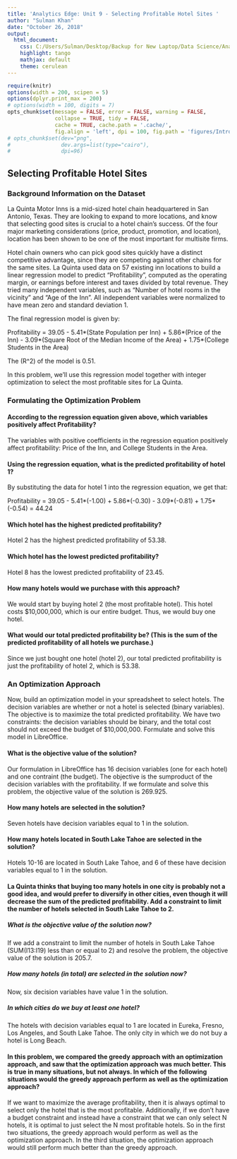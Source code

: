 ---
title: 'Analytics Edge: Unit 9 - Selecting Profitable Hotel Sites '
author: "Sulman Khan"
date: "October 26, 2018"
output: 
  html_document:
    css: C:/Users/Sulman/Desktop/Backup for New Laptop/Data Science/Analytics Edge/gf_small_touches.css
    highlight: tango
    mathjax: default
    theme: cerulean
---

```{r setup, cache = FALSE, echo = FALSE, message = FALSE, warning = FALSE, tidy = FALSE}
require(knitr)
options(width = 200, scipen = 5)
options(dplyr.print_max = 200)
# options(width = 100, digits = 7)
opts_chunk$set(message = FALSE, error = FALSE, warning = FALSE, 
               collapse = TRUE, tidy = FALSE,
               cache = TRUE, cache.path = '.cache/', 
               fig.align = 'left', dpi = 100, fig.path = 'figures/Introductiontotextanalytics/')
# opts_chunk$set(dev="png", 
#                dev.args=list(type="cairo"),
#                dpi=96)
```
## Selecting Profitable Hotel Sites

### Background Information on the Dataset
La Quinta Motor Inns is a mid-sized hotel chain headquartered in San Antonio, Texas. They are looking to expand to more locations, and know that selecting good sites is crucial to a hotel chain's success. Of the four major marketing considerations (price, product, promotion, and location), location has been shown to be one of the most important for multisite firms.

Hotel chain owners who can pick good sites quickly have a distinct competitive advantage, since they are competing against other chains for the same sites. La Quinta used data on 57 existing inn locations to build a linear regression model to predict "Profitability", computed as the operating margin, or earnings before interest and taxes divided by total revenue. They tried many independent variables, such as "Number of hotel rooms in the vicinity" and "Age of the Inn". All independent variables were normalized to have mean zero and standard deviation 1. 

The final regression model is given by:

Profitability = 39.05 - 5.41\*(State Population per Inn) + 5.86\*(Price of the Inn) - 3.09\*(Square Root of the Median Income of the Area) + 1.75*(College Students in the Area)

The \(R^2\) of the model is 0.51.

In this problem, we'll use this regression model together with integer optimization to select the most profitable sites for La Quinta. 

### Formulating the Optimization Problem

#### According to the regression equation given above, which variables positively affect Profitability?

The variables with positive coefficients in the regression equation positively affect profitability: Price of the Inn, and College Students in the Area.

#### Using the regression equation, what is the predicted profitability of hotel 1?

By substituting the data for hotel 1 into the regression equation, we get that:

Profitability = 39.05 - 5.41\*(-1.00) + 5.86\*(-0.30) - 3.09\*(-0.81) + 1.75\*(-0.54) = 44.24

#### Which hotel has the highest predicted profitability?

Hotel 2 has the highest predicted profitability of 53.38.

#### Which hotel has the lowest predicted profitability?

Hotel 8 has the lowest predicted profitability of 23.45.

#### How many hotels would we purchase with this approach?

We would start by buying hotel 2 (the most profitable hotel). This hotel costs $10,000,000, which is our entire budget. Thus, we would buy one hotel.

#### What would our total predicted profitability be? (This is the sum of the predicted profitability of all hotels we purchase.)

Since we just bought one hotel (hotel 2), our total predicted profitability is just the profitability of hotel 2, which is 53.38.

### An Optimization Approach 
Now, build an optimization model in your spreadsheet to select hotels. The decision variables are whether or not a hotel is selected (binary variables). The objective is to maximize the total predicted profitability. We have two constraints: the decision variables should be binary, and the total cost should not exceed the budget of $10,000,000. Formulate and solve this model in LibreOffice.

#### What is the objective value of the solution?

Our formulation in LibreOffice has 16 decision variables (one for each hotel) and one contraint (the budget). The objective is the sumproduct of the decision variables with the profitability. If we formulate and solve this problem, the objective value of the solution is 269.925.

#### How many hotels are selected in the solution?

Seven hotels have decision variables equal to 1 in the solution.

#### How many hotels located in South Lake Tahoe are selected in the solution?

Hotels 10-16 are located in South Lake Tahoe, and 6 of these have decision variables equal to 1 in the solution.

#### La Quinta thinks that buying too many hotels in one city is probably not a good idea, and would prefer to diversify in other cities, even though it will decrease the sum of the predicted profitability. Add a constraint to limit the number of hotels selected in South Lake Tahoe to 2.

##### What is the objective value of the solution now?

If we add a constraint to limit the number of hotels in South Lake Tahoe (SUM(I13:I19) less than or equal to 2) and resolve the problem, the objective value of the solution is 205.7.

##### How many hotels (in total) are selected in the solution now?

Now, six decision variables have value 1 in the solution.

##### In which cities do we buy at least one hotel?

The hotels with decision variables equal to 1 are located in Eureka, Fresno, Los Angeles, and South Lake Tahoe. The only city in which we do not buy a hotel is Long Beach.

#### In this problem, we compared the greedy approach with an optimization approach, and saw that the optimization approach was much better. This is true in many situations, but not always. In which of the following situations would the greedy approach perform as well as the optimization approach? 

If we want to maximize the average profitability, then it is always optimal to select only the hotel that is the most profitable. Additionally, if we don't have a budget constraint and instead have a constraint that we can only select N hotels, it is optimal to just select the N most profitable hotels. So in the first two situations, the greedy approach would perform as well as the optimization approach. In the third situation, the optimization approach would still perform much better than the greedy approach.
